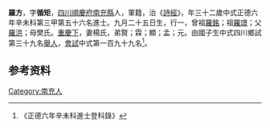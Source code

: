 {{明清人物信息框
| 姓名 = 羅方 
| 原名 =
| 圖片名稱= 
| 圖片大小 =
| 圖片說明 = 
| 最高職務 =
| 國家 = 大明 
| 爵位 =
| 籍貫 = [[四川|四川]][[順慶府|順慶府]][[南充縣|南充縣]]
| 族裔 = 
| 旗籍 = 
| 字號 = 
| 諡號 =
| 出生日期 = 九月二十五日
| 出生地點 =
| 逝世日期 = 卒年不詳 
| 逝世地點 =
| 墓葬 =
| 配偶 = 楊氏
| 親屬 = 曾祖[[羅銘|羅銘]]，祖[[羅璟|羅璟]]，父[[羅洪|羅洪]]，母樊氏
| 出身 =
* 正德六年辛未科同進士出身
| 經歷 =
| 著作 =  
}}
'''羅方 '''{{BD|1480年||？年||}}，字'''循矩'''，[[四川|四川]][[順慶府|順慶府]][[南充縣|南充縣]]人，軍籍，治《[[詩經|詩經]]》，年三十二歲中式正德六年辛未科第三甲第五十六名進士。九月二十五日生，行一，曾祖[[羅銘|羅銘]]；祖[[羅璟|羅璟]]；父[[羅洪|羅洪]]；母樊氏。[[重慶下|重慶下]]，妻楊氏，弟賢；霖；顯；孟；元。由國子生中式四川鄉試第三十九名[[舉人|舉人]]，[[會試|會試]]中式第一百九十九名<ref>《正德六年辛未科進士登科錄》</ref>。

== 参考资料 ==
{{reflist}}

{{正德六年辛未科殿试金榜}}

{{Authority control}}

{{DEFAULTSORT:}}
[[Category:南充人|Category:南充人]]


{{明朝人物小作品}}